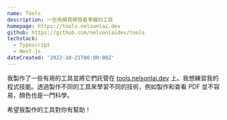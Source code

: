 ```yaml
---
name: Tools
description: 一些為網頁開發者準備的工具
homepage: https://tools.nelsonlai.dev
github: https://github.com/nelsonlaidev/tools
techstack:
  - Typescript
  - Next.js
dateCreated: '2022-10-21T00:00:00Z'
---
```


我製作了一些有用的工具並將它們託管在 [tools.nelsonlai.dev](https://tools.nelsonlai.dev) 上。我想練習我的程式技能。透過製作不同的工具來學習不同的技術，例如製作和查看 PDF 並不容易，顏色也是一門科學。

希望我製作的工具對你有幫助！
